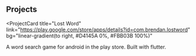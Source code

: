 ## Projects
<ProjectCard
  title="Lost Word"
  link="https://play.google.com/store/apps/details?id=com.brendan.lostword"
  bg="linear-gradient(to right, #D4145A 0%, #FBB03B 100%)"
>
  A word search game for android in the play store. Built with flutter.
</ProjectCard>
